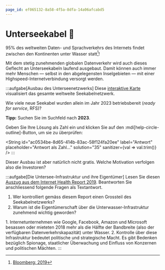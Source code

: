 ```yaml
---
page_id: ef065132-8a58-4f5a-8dfa-14a06afcabd5
---
```


# Unterseekabel 🌊
95% des weltweiten Daten- und Sprachverkehrs des Internets findet zwischen den Kontinenten unter Wasser statt[^1]!

Mit dem stetig zunehmenden globalen Datenverkehr wird auch dieses Geflecht an Unterseekabeln laufend ausgebaut. Damit können auch immer mehr Menschen — selbst in den abgelegensten Inselgebieten — mit einer Highspeed-Internetverbindung versorgt werden.

:::aufgabe[Ausbau des Unterseenetzwerks]
<TaskState id="c522a4a2-b8db-411e-b366-1fd6e9fe8299" />
Diese [interaktive Karte](https://www.submarinecablemap.com/) visualisiert das gesamte weltweite Seekabelnetzwerk.

Wie viele neue Seekabel wurden allein im Jahr 2023 betriebsbereit (_ready for service_, RFS)?

**Tipp:** Suchen Sie im Suchfeld nach __2023__.

Geben Sie Ihre Lösung als Zahl ein und klicken Sie auf den :mdi[help-circle-outline]-Button, um sie zu überprüfen:

<String id="ac0534be-8d65-414b-83ac-58f124fa20ee" label="Antwort" placeholder="Antwort als Zahl..." solution="35" sanitizer={val => val.trim()} />
:::

Dieser Ausbau ist aber natürlich nicht gratis. Welche Motivation verfolgen also die Investoren?

:::aufgabe[Die Untersee-Infrastruktur und ihre Eigentümer]
<TaskState id="161a415a-4adc-4f6e-bbda-afe33c459ff5" />
Lesen Sie diesen [Auszug aus dem Internet Health Report 2019](https://internethealthreport.org/2019/die-neuen-seekabel-investoren/?lang=de). Beantworten Sie anschliessend folgende Fragen als Textantwort.
1. Wer kontrolliert gemäss diesem Report einen Grossteil des Seekabelnetzwerks?
2. Warum ist die Eigentümerschaft über die Unterwasser-Infrastruktur zunehmend wichtig geworden?

<QuillV2 id="9a506394-460f-4c1d-bdc1-979ec523d8c2" />

<Solution id="b06ece5e-fd1e-419d-808f-fe13c568af1f">
  1. Internetunternehmen wie Google, Facebook, Amazon und Microsoft besassen oder mieteten 2018 mehr als die Hälfte der Bandbreite (also der verfügbaren Datenverkehrskapazität) unter Wasser.
  2. Kontrolle über diese Infrastruktur bedeutet politische und strategische Macht. Es gibt Bedenken bezüglich Spionage, staatlicher Überwachung und Einfluss von Konzernen und politischen Mächten.
</Solution>
:::

[^1]: [Bloomberg: 2019](https://www.bloomberg.com/view/articles/2019-04-09/china-spying-the-internet-s-underwater-cables-are-next)